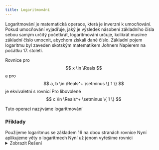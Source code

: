 ```yaml
---
title: Logaritmování 
---
```


Logaritmování je matematická operace, která je inverzní k umocňování.
Pokud umocňování vyjadřuje, jaký je výsledek násobení základního čísla sebou samým určitý početkrát, logaritmování určuje, kolikrát musíme základní číslo umocnit, abychom získali dané číslo.
Základní pojem logaritmu byl zaveden skotským matematikem Johnem Napierem na počátku 17. století.

Rovnice <Latex formula="\displaystyle a^{f(x)} = b^{g(x)} " /> pro $$ x \in \Reals $$ a pro $$ a, b \in \Reals^+ \setminus \{ 1 \} $$
je ekvivaletní s rovnicí
<Latex formula="\displaystyle f(x) \cdot \log_{c} a = g(x) \cdot \log_{c} b " /> Pro libovolené $$ c \in \Reals^+ \setminus \{ 1 \} $$

Tuto operaci nazýváme logaritmování 

### Příklady

<Latex formula="3^x = 16^{x + 1}" />
Použijeme logaritmus se základem 16 na obou stranách rovnice
<Latex formula="\log_{16} 3^x = \log_{16} 16^{x + 1}" />
Nyní aplikujeme věty o logaritmech
<Latex formula="x \cdot \log_{16} 3 = (x + 1) \log_{16} 16" />
<Latex formula="x \cdot \log_{16} 3 = x + 1" />
Nyní už jenom vyřešíme rovnici 
<Latex formula="x \cdot \log_{16} 3 - x = 1" />
<Latex formula="x ( \log_{16} 3 - 1) = 1" />
<Latex formula="\displaystyle x = \frac{1}{\log_{16} 3 - 1}" />

<Latex formula="4^x = 18^{x + 1}" />
<details>
<summary>Zobrazit Řešení</summary>
<Latex formula="4^x = 18^{x + 1}" />
<Latex formula="\log_{18} 4^x = \log_{18} 18^{x + 1}" />
<Latex formula="x \cdot \log_{18} 4 = (x + 1) \log_{18} 18" />
<Latex formula="x \cdot \log_{18} 4 = x + 1" />
<Latex formula="x \cdot \log_{18} 4 - x = 1" />
<Latex formula="x ( \log_{18} 4 - 1) = 1" />
<Latex formula="\displaystyle x = \frac{1}{\log_{18} 4 - 1}" />
</details>